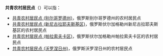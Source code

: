 '''共青农村居民点'''（{{lang-ru|Комсомольское сельское поселение}}）可以指：
* [[共青农村居民点_(别尔哥罗德州)|共青农村居民点 (别尔哥罗德州)]]，俄罗斯别尔哥罗德州的农村居民点
* [[共青农村居民点_(新尼古拉耶夫斯基区)|共青农村居民点 (新尼古拉耶夫斯基区)]]，俄罗斯伏尔加格勒州新尼古拉耶夫斯基区的农村居民点
* [[共青农村居民点_(帕拉索夫卡区)|共青农村居民点 (帕拉索夫卡区)]]，俄罗斯伏尔加格勒州帕拉索夫卡区的农村居民点
* [[共青农村居民点_(沃罗涅日州)|共青农村居民点 (沃罗涅日州)]]，俄罗斯沃罗涅日州的农村居民点

{{disambig|cat=俄语译名消歧义}}
